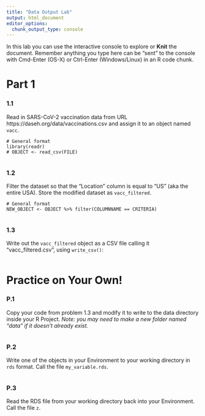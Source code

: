 ```yaml
---
title: "Data Output Lab"
output: html_document
editor_options: 
  chunk_output_type: console
---
```


In this lab you can use the interactive console to explore or **Knit** the document. 
Remember anything you type here can be "sent" to the console with Cmd-Enter (OS-X) or Ctrl-Enter (Windows/Linux) in an R code chunk.


# Part 1

### 1.1

Read in SARS-CoV-2 vaccination data from URL 
https://daseh.org/data/vaccinations.csv
and assign it to an object named `vacc`. 

```
# General format
library(readr)
# OBJECT <- read_csv(FILE)
```

```r

```

### 1.2

Filter the dataset so that the "Location" column is equal to "US" (aka the entire USA). Store the modified dataset as `vacc_filtered`.

```
# General format
NEW_OBJECT <- OBJECT %>% filter(COLUMNNAME == CRITERIA)
```

```r

```

### 1.3

Write out the `vacc_filtered` object as a CSV file calling it "vacc_filtered.csv", using `write_csv()`:

```r

```


# Practice on Your Own!

### P.1

Copy your code from problem 1.3 and modify it to write to the data directory inside your R Project. *Note: you may need to make a new folder named "data" if it doesn't already exist.*

```r

```

### P.2

Write one of the objects in your Environment to your working directory in `rds` format. Call the file `my_variable.rds`.

```r

```

### P.3

Read the RDS file from your working directory back into your Environment. Call the file `z`.

```r

```
